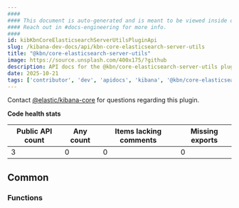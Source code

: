 ```yaml
---
####
#### This document is auto-generated and is meant to be viewed inside our experimental, new docs system.
#### Reach out in #docs-engineering for more info.
####
id: kibKbnCoreElasticsearchServerUtilsPluginApi
slug: /kibana-dev-docs/api/kbn-core-elasticsearch-server-utils
title: "@kbn/core-elasticsearch-server-utils"
image: https://source.unsplash.com/400x175/?github
description: API docs for the @kbn/core-elasticsearch-server-utils plugin
date: 2025-10-21
tags: ['contributor', 'dev', 'apidocs', 'kibana', '@kbn/core-elasticsearch-server-utils']
---
```




Contact [@elastic/kibana-core](https://github.com/orgs/elastic/teams/kibana-core) for questions regarding this plugin.

**Code health stats**

| Public API count  | Any count | Items lacking comments | Missing exports |
|-------------------|-----------|------------------------|-----------------|
| 3 | 0 | 0 | 0 |

## Common

### Functions
<DocDefinitionList data={kbnCoreElasticsearchServerUtilsObj.common.functions}/>

